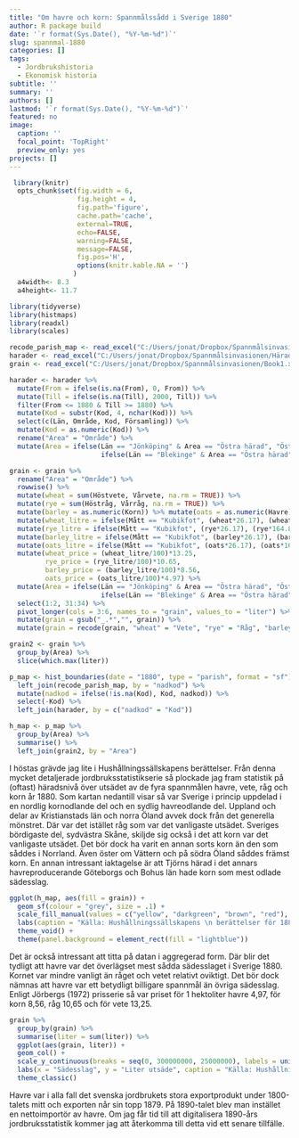 ---
title: "Om havre och korn: Spannmålssådd i Sverige 1880"
author: R package build
date: '`r format(Sys.Date(), "%Y-%m-%d")`'
slug: spannmal-1880
categories: []
tags:
  - Jordbrukshistoria
  - Ekonomisk historia
subtitle: ''
summary: ''
authors: []
lastmod: '`r format(Sys.Date(), "%Y-%m-%d")`'
featured: no
image:
  caption: ''
  focal_point: 'TopRight'
  preview_only: yes
projects: []
---
```{r echo=FALSE, warning=FALSE, include=FALSE, message=FALSE}
 library(knitr)
  opts_chunk$set(fig.width = 6,
                 fig.height = 4,
                 fig.path='figure', 
                 cache.path='cache',
                 external=TRUE,
                 echo=FALSE,
                 warning=FALSE,
                 message=FALSE,
                 fig.pos='H',
                 options(knitr.kable.NA = '')
                )
  a4width<- 8.3
  a4height<- 11.7
```

```{r}
library(tidyverse)
library(histmaps)
library(readxl)
library(scales)
```

```{r}
recode_parish_map <- read_excel("C:/Users/jonat/Dropbox/Spannmålsinvasionen/recode_parishes_map.xlsx")
harader <- read_excel("C:/Users/jonat/Dropbox/Spannmålsinvasionen/Härader.xlsx")
grain <- read_excel("C:/Users/jonat/Dropbox/Spannmålsinvasionen/Book1.xlsx")
```


```{r}
harader <- harader %>%
  mutate(From = ifelse(is.na(From), 0, From)) %>% 
  mutate(Till = ifelse(is.na(Till), 2000, Till)) %>% 
  filter(From <= 1880 & Till >= 1880) %>%
  mutate(Kod = substr(Kod, 4, nchar(Kod))) %>%
  select(c(Län, Område, Kod, Församling)) %>%
  mutate(Kod = as.numeric(Kod)) %>%
  rename("Area" = "Område") %>%
  mutate(Area = ifelse(Län == "Jönköping" & Area == "Östra härad", "Östra härad Jön", 
                       ifelse(Län == "Blekinge" & Area == "Östra härad", "Östra härad Ble", Area)))
```
  
```{r}
grain <- grain %>% 
  rename("Area" = "Område") %>%
  rowwise() %>%
  mutate(wheat = sum(Höstvete, Vårvete, na.rm = TRUE)) %>% 
  mutate(rye = sum(Höstråg, Vårråg, na.rm = TRUE)) %>% 
  mutate(barley = as.numeric(Korn)) %>% mutate(oats = as.numeric(Havre)) %>%
  mutate(wheat_litre = ifelse(Mått == "Kubikfot", (wheat*26.17), (wheat*164.871))) %>%
  mutate(rye_litre = ifelse(Mått == "Kubikfot", (rye*26.17), (rye*164.871))) %>%
  mutate(barley_litre = ifelse(Mått == "Kubikfot", (barley*26.17), (barley*164.871))) %>%
  mutate(oats_litre = ifelse(Mått == "Kubikfot", (oats*26.17), (oats*164.871))) %>%
  mutate(wheat_price = (wheat_litre/100)*13.25,
         rye_price = (rye_litre/100)*10.65,
         barley_price = (barley_litre/100)*8.56,
         oats_price = (oats_litre/100)*4.97) %>%
  mutate(Area = ifelse(Län == "Jönköping" & Area == "Östra härad", "Östra härad Jön", 
                       ifelse(Län == "Blekinge" & Area == "Östra härad", "Östra härad Ble", Area))) %>% 
  select(1:2, 31:34) %>% 
  pivot_longer(cols = 3:6, names_to = "grain", values_to = "liter") %>% 
  mutate(grain = gsub("_.*","", grain)) %>% 
  mutate(grain = recode(grain, "wheat" = "Vete", "rye" = "Råg", "barley" = "Korn", "oats" = "Havre"))

grain2 <- grain %>%
  group_by(Area) %>% 
  slice(which.max(liter))
```
  
```{r}
p_map <- hist_boundaries(date = "1880", type = "parish", format = "sf") %>%
  left_join(recode_parish_map, by = "nadkod") %>%
  mutate(nadkod = ifelse(!is.na(Kod), Kod, nadkod)) %>%
  select(-Kod) %>%
  left_join(harader, by = c("nadkod" = "Kod"))

h_map <- p_map %>%
  group_by(Area) %>%
  summarise() %>%
  left_join(grain2, by = "Area")
```

I höstas grävde jag lite i Hushållningssällskapens berättelser. Från denna mycket detaljerade jordbruksstatistikserie så plockade jag fram statistik på (oftast) häradsnivå över utsädet av de fyra spannmålen havre, vete, råg och korn år 1880. Som kartan nedantill visar så var Sverige i princip uppdelad i en nordlig kornodlande del och en sydlig havreodlande del. Uppland och delar av Kristianstads län och norra Öland avvek dock från det generella mönstret. Där var det istället råg som var det vanligaste utsädet. Sveriges bördigaste del, sydvästra Skåne, skiljde sig också i det att korn var det vanligaste utsädet. Det bör dock ha varit en annan sorts korn än den som såddes i Norrland. Även öster om Vättern och på södra Öland såddes främst korn. En annan intressant iaktagelse är att Tjörns härad i det annars havreproducerande Göteborgs och Bohus län hade korn som mest odlade sädesslag.   

```{r}
ggplot(h_map, aes(fill = grain)) +
  geom_sf(colour = "grey", size = .1) +
  scale_fill_manual(values = c("yellow", "darkgreen", "brown", "red"), na.value = "black", name = "Vanligaste utsädet i Sveriges härader \n 1880 (i liter)") +
  labs(caption = "Källa: Hushållningssällskapens \n berättelser för 1880") +
  theme_void() +
  theme(panel.background = element_rect(fill = "lightblue"))
```

Det är också intressant att titta på datan i aggregerad form. Där blir det tydligt att havre var det överlägset mest sådda sädesslaget i Sverige 1880. Kornet var mindre vanligt än råget och vetet relativt oviktigt. Det bör dock nämnas att havre var ett betydligt billigare spannmål än övriga sädesslag. Enligt Jörbergs (1972) prisserie så var priset för 1 hektoliter havre 4,97, för korn 8,56, råg 10,65 och för vete 13,25.

```{r}
grain %>%
  group_by(grain) %>%
  summarise(liter = sum(liter)) %>%
  ggplot(aes(grain, liter)) +
  geom_col() +
  scale_y_continuous(breaks = seq(0, 300000000, 25000000), labels = unit_format(unit = "000", scale = 1e-3)) +
  labs(x = "Sädesslag", y = "Liter utsäde", caption = "Källa: Hushållningssällskapens berättelser för 1880") +
  theme_classic()
```

Havre var i alla fall det svenska jordbrukets stora exportprodukt under 1800-talets mitt och exporten når sin topp 1879. På 1890-talet blev man instället en nettoimportör av havre. Om jag får tid till att digitalisera 1890-års jordbruksstatistik kommer jag att återkomma till detta vid ett senare tillfälle.

